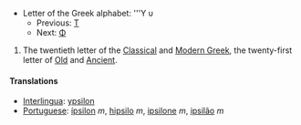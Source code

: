 *Letter of the Greek alphabet: '''&#933; &#965;
**Previous: [[tau|&#932;]]
**Next: [[phi|&#934;]]

# The twentieth letter of the [[Classical Greek|Classical]] and [[Modern Greek]], the twenty-first letter of [[Old Greek|Old]] and [[Ancient Greek|Ancient]].
==== Translations ====
*[[Interlingua]]: [[ypsilon]]
*[[Portuguese]]: [[ípsilon]] ''m'', [[hipsilo]] ''m'', [[ipsilone]] ''m'', [[ipsilão]] ''m''